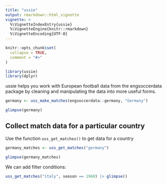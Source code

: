 ```yaml
---
title: "ussie"
output: rmarkdown::html_vignette
vignette: >
  %\VignetteIndexEntry{ussie}
  %\VignetteEngine{knitr::rmarkdown}
  %\VignetteEncoding{UTF-8}
---
```


```r
knitr::opts_chunk$set(
  collapse = TRUE,
  comment = "#>"
)
```

```r
library(ussie)
library(dplyr)
```

ussie helps you work with European football data from the engsoccerdata package
by cleaning and manipulating the data into more useful forms.

```r
germany <- uss_make_matches(engsoccerdata::germany, "Germany")

glimpse(germany)
```

## Collect match data for a particular country

Use the function `uss_get_matches()` to get data for a country

```r
germany_matches <- uss_get_matches("germany")

glimpse(germany_matches)
```

We can add filter conditions:

```r
uss_get_matches("italy", season == 1960) |> glimpse()
```
